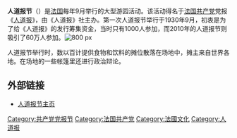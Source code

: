 {{多个问题|{{expand|time=2015-09-19T03:49:40+00:00}}
{{unreferenced|time=2015-09-19T03:49:40+00:00}}}}
'''人道报节'''（{{lang-fr|Fête de l'Humanité}}）是[[法国|法国]]每年9月举行的大型游园活动。该活动得名于[[法国共产党|法国共产党]]党报《[[人道报|人道报]]》，由《人道报》社主办。第一次人道报节举行于1930年9月，初衷是为了给《人道报》的发行筹集资金，当时只有1000人参加，而2010年的人道报节则吸引了60万人参加。[[File:FeteDeLHuma-panoramique-09092005.JPG|800 px]]

人道报节举行时，数以百计提供食物和饮料的摊位散落在场地中，摊主来自世界各地。在场地的一些帐篷里还进行政治辩论。

==外部链接==
*[http://www.humanite.fr/fete_huma 人道报节主页]{{Wayback|url=http://www.humanite.fr/fete_huma |date=20140926190545 }}
[[Category:共产党党报节|Category:共产党党报节]]
[[Category:法国共产党|Category:法国共产党]]
[[Category:法國文化|Category:法國文化]]
[[Category:人道报|Category:人道报]]